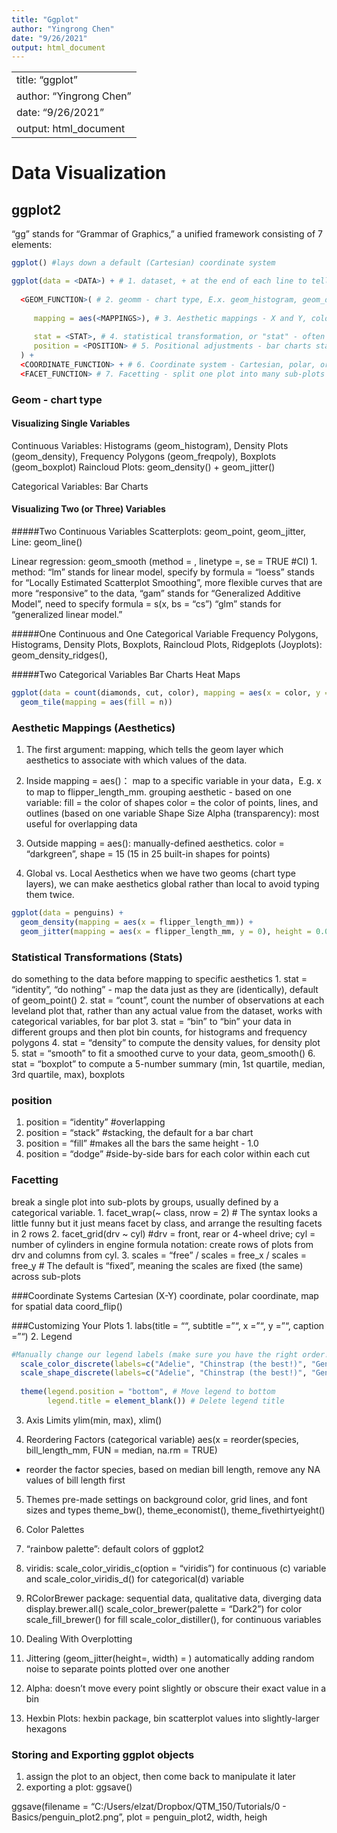 ```yaml
---
title: "Ggplot"
author: "Yingrong Chen"
date: "9/26/2021"
output: html_document
---
```

---
title: "ggplot"
author: "Yingrong Chen"
date: "9/26/2021"
output: html_document
---
# Data Visualization 
## ggplot2 
“gg” stands for “Grammar of Graphics,” a unified framework consisting of 7 elements:

```r
ggplot() #lays down a default (Cartesian) coordinate system

ggplot(data = <DATA>) + # 1. dataset, + at the end of each line to tell ggplot() more layers or other information is coming
  
  <GEOM_FUNCTION>( # 2. geomm - chart type, E.x. geom_histogram, geom_density, geom_jitter
    
     mapping = aes(<MAPPINGS>), # 3. Aesthetic mappings - X and Y, colors, sizes, fonts etc.
     
     stat = <STAT>, # 4. statistical transformation, or "stat" - often default
     position = <POSITION> # 5. Positional adjustments - bar charts stacked or side-by-side?
  ) +
  <COORDINATE_FUNCTION> + # 6. Coordinate system - Cartesian, polar, or maps for spatial data
  <FACET_FUNCTION> # 7. Facetting - split one plot into many sub-plots
```

### Geom - chart type
#### Visualizing Single Variables
Continuous Variables: 
Histograms (geom_histogram), Density Plots (geom_density), 
Frequency Polygons (geom_freqpoly), 
Boxplots (geom_boxplot)
Raincloud Plots: geom_density() + geom_jitter()

Categorical Variables: Bar Charts

#### Visualizing Two (or Three) Variables
#####Two Continuous Variables
Scatterplots: geom_point, geom_jitter, Line: geom_line()

Linear regression: geom_smooth (method = , linetype =, se = TRUE #CI)
1. method: 
“lm” stands for linear model, specify by formula =
"loess" stands for “Locally Estimated Scatterplot Smoothing”, more flexible curves that are more “responsive” to the data,
"gam" stands for “Generalized Additive Model”, need to specify formula = s(x, bs = "cs")
"glm" stands for “generalized linear model.”

#####One Continuous and One Categorical Variable
Frequency Polygons, Histograms, Density Plots, Boxplots, Raincloud Plots, Ridgeplots (Joyplots): geom_density_ridges(), 

#####Two Categorical Variables
Bar Charts
Heat Maps
```r
ggplot(data = count(diamonds, cut, color), mapping = aes(x = color, y = cut)) +
  geom_tile(mapping = aes(fill = n))
```

### Aesthetic Mappings (Aesthetics)
1. The first argument: mapping, which tells the geom layer which aesthetics to associate with which values of the data.
2. Inside mapping = aes()： map to a specific variable in your data，E.g. x to map to flipper_length_mm.
grouping aesthetic - based on one variable:
fill = the color of shapes 
color = the color of points, lines, and outlines (based on one variable
Shape
Size
Alpha (transparency): most useful for overlapping data


3. Outside mapping = aes(): manually-defined aesthetics. 
color = "darkgreen", shape = 15 (15 in 25 built-in shapes for points)

4. Global vs. Local Aesthetics
when we have two geoms (chart type layers), we can make aesthetics global rather than local to avoid typing them twice.
```r
ggplot(data = penguins) +
  geom_density(mapping = aes(x = flipper_length_mm)) +
  geom_jitter(mapping = aes(x = flipper_length_mm, y = 0), height = 0.001, width = 0)
```

### Statistical Transformations (Stats)
do something to the data before mapping to specific aesthetics
1. stat = "identity", “do nothing” - map the data just as they are (identically), default of geom_point()
2. stat = "count", count the number of observations at each leveland plot that, rather than any actual value from the dataset, works with categorical variables, for bar plot
3. stat = "bin" to “bin” your data in different groups and then plot bin counts, for histograms and frequency polygons
4. stat = "density" to compute the density values, for density plot
5. stat = "smooth" to fit a smoothed curve to your data, geom_smooth()
6. stat = "boxplot" to compute a 5-number summary (min, 1st quartile, median, 3rd quartile, max), boxplots

### position
1. position = "identity" #overlapping
2. position = "stack" #stacking, the default for a bar chart
3. position = "fill" #makes all the bars the same height - 1.0
4. position = "dodge" #side-by-side bars for each color within each cut

### Facetting
break a single plot into sub-plots by groups, usually defined by a categorical variable.
1. facet_wrap(~ class, nrow = 2) # The syntax looks a little funny but it just means facet by class, and arrange the resulting facets in 2 rows
2. facet_grid(drv ~ cyl) #drv = front, rear or 4-wheel drive; cyl = number of cylinders in engine
formula notation: create rows of plots from drv and columns from cyl.
3. scales = "free" / scales = free_x / scales = free_y # The default is "fixed", meaning the scales are fixed (the same) across sub-plots

###Coordinate Systems
Cartesian (X-Y) coordinate, polar coordinate, map for spatial data
coord_flip()

###Customizing Your Plots
1. labs(title = "", subtitle = "", x = "", y = "", caption = "")
2. Legend 
```r
#Manually change our legend labels (make sure you have the right order!)
  scale_color_discrete(labels=c("Adelie", "Chinstrap (the best!)", "Gentoo")) + #"_discrete" tells ggplot we're dealing with a categorical variable
  scale_shape_discrete(labels=c("Adelie", "Chinstrap (the best!)", "Gentoo")) +
  
  theme(legend.position = "bottom", # Move legend to bottom
        legend.title = element_blank()) # Delete legend title
```
3. Axis Limits
ylim(min, max), xlim()

4. Reordering Factors (categorical variable)
aes(x = reorder(species, bill_length_mm, FUN = median, na.rm = TRUE)
- reorder the factor species, based on median bill length, remove any NA values of bill length first

5. Themes
pre-made settings on background color, grid lines, and font sizes and types
  theme_bw(), theme_economist(), theme_fivethirtyeight()
  
6. Color Palettes
1. “rainbow palette”: default colors of ggplot2 
2. viridis: scale_color_viridis_c(option = "viridis") for continuous (c) variable and scale_color_viridis_d() for categorical(d) variable
3. RColorBrewer package: sequential data, qualitative data, diverging data
  display.brewer.all()
  scale_color_brewer(palette = "Dark2") for color
  scale_fill_brewer() for fill 
  scale_color_distiller(), for continuous variables 

7. Dealing With Overplotting
1. Jittering (geom_jitter(height=,  width) = ) automatically adding random noise to separate points plotted over one another
2. Alpha: doesn't move every point slightly or obscure their exact value in a bin
3. Hexbin Plots: hexbin package, bin scatterplot values into slightly-larger hexagons

### Storing and Exporting ggplot objects
1. assign the plot to an object, then come back to manipulate it later
2. exporting a plot: ggsave()

ggsave(filename = "C:/Users/elzat/Dropbox/QTM_150/Tutorials/0 - Basics/penguin_plot2.png", plot = penguin_plot2, width, heigh